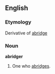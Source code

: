 ==English==

===Etymology===
Derivative of [[abridge]]
===Noun===
'''abridger'''

#One who [[abridge]]s.